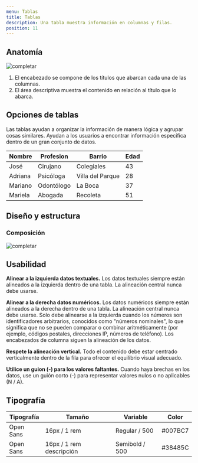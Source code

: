 ```yaml
---
menu: Tablas
title: Tablas
description: Una tabla muestra información en columnas y filas.
position: 11
---
```


## Anatomía

![completar](/componentes/grid/anatomia.svg)  

1. El encabezado se compone de los títulos que abarcan cada una de las columnas. 
2. El área descriptiva muestra el contenido en relación al título que lo abarca.


## Opciones de tablas


Las tablas ayudan a organizar la información de manera lógica y agrupar cosas similares. Ayudan a los usuarios a encontrar información específica dentro de un gran conjunto de datos.

| Nombre   | Profesion                    | Barrio            | Edad  |
|----------|------------------------------|-------------------|-------|
| José     | Cirujano                     | Colegiales        | 43    |
| Adriana  | Psicóloga                    | Villa del Parque  | 28    |
| Mariano  | Odontólogo                   | La Boca           | 37    |
| Mariela  | Abogada                      | Recoleta          | 51    |


## Diseño y estructura

### Composición

![completar](/componentes/grid/composicion.svg)  

## Usabilidad

**Alinear a la izquierda datos textuales.** Los datos textuales siempre están alineados a la izquierda dentro de una tabla. La alineación central nunca debe usarse.

**Alinear a la derecha datos numéricos.** Los datos numéricos siempre están alineados a la derecha dentro de una tabla. La alineación central nunca debe usarse. Solo debe alinearse a la izquierda cuando los números son identificadores arbitrarios, conocidos como "números nominales", lo que significa que no se pueden comparar o combinar aritméticamente (por ejemplo, códigos postales, direcciones IP, números de teléfono). Los encabezados de columna siguen la alineación de los datos.

**Respete la alineación vertical.** Todo el contenido debe estar centrado verticalmente dentro de la fila para ofrecer el equilibrio visual adecuado.

**Utilice un guion (-) para los valores faltantes.** Cuando haya brechas en los datos, use un guión corto (-) para representar valores nulos o no aplicables (N / A).


## Tipografía


| Tipografía | Tamaño                       | Variable        | Color   |
|------------|------------------------------|---------------- |---------|
| Open Sans  | 16px / 1 rem                 | Regular / 500   | #007BC7 |
| Open Sans  | 16px / 1 rem descripción     | Semibold / 500  | #38485C |
